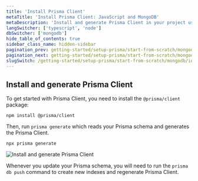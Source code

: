 ```yaml
---
title: 'Install Prisma Client'
metaTitle: 'Install Prisma Client: JavaScript and MongoDB'
metaDescription: 'Install and generate Prisma Client in your project using JavaScript and MongoDB'
langSwitcher: ['typescript', 'node']
dbSwitcher: ['mongodb']
hide_table_of_contents: true
sidebar_class_name: hidden-sidebar
pagination_prev: getting-started/setup-prisma/start-from-scratch/mongodb/creating-the-prisma-schema-node-mongodb
pagination_next: getting-started/setup-prisma/start-from-scratch/mongodb/querying-the-database-node-mongodb
slugSwitch: /getting-started/setup-prisma/start-from-scratch/mongodb/install-prisma-client-
---
```

 
## Install and generate Prisma Client

To get started with Prisma Client, you need to install the `@prisma/client` package:

```terminal copy
npm install @prisma/client
```

Then, run `prisma generate` which reads your Prisma schema and generates the Prisma Client.

```terminal copy
npx prisma generate
```

![Install and generate Prisma Client](/img/getting-started/prisma-client-install-and-generate.png)

Whenever you update your Prisma schema, you will need to run the `prisma db push` command to create new indexes and regenerate Prisma Client.
